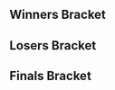 {{tabs static
|name1=Overview
|link1=Smash Till You Crash 5
|name2=Singles Bracket
|link2=Smash Till You Crash 5/Singles Bracket
|name3=Doubles
|link3=Smash Till You Crash 5/Doubles
|This=3
}}

==Winners Bracket==
{{32DEDoublesWBracketA
<!-- ROUND 1 -->
|r1m1t1p1=Vwins |r1m1t1p1flag=ca
|r1m1t1p2=Fatuik |r1m1t1p2flag=ca |r1m1t1score=W
|r1m1t2p1=Bye |r1m1t2p1flag=
|r1m1t2p2=Bye |r1m1t2p2flag= |r1m1t2score=-
|r1m1win=1

|r1m2t1p1=Kael |r1m2t1p1flag=ca
|r1m2t1p2=Virgilius |r1m2t1p2flag=ca |r1m2t1score=0
|r1m2t2p1=KillerCroc |r1m2t2p1flag=ca
|r1m2t2p2=Warnine |r1m2t2p2flag=ca |r1m2t2score=2
|r1m2win=2

|r1m3t1p1=TM |r1m3t1p1flag=ca
|r1m3t1p2=Techiyo |r1m3t1p2flag=ca |r1m3t1score=W
|r1m3t2p1=Bye |r1m3t2p1flag=
|r1m3t2p2=Bye |r1m3t2p2flag= |r1m3t2score=-
|r1m3win=1

|r1m4t1p1=Keo |r1m4t1p1flag=ca
|r1m4t1p2=Kyle |r1m4t1p2flag=br |r1m4t1score=W
|r1m4t2p1=Bye |r1m4t2p1flag=
|r1m4t2p2=Bye |r1m4t2p2flag= |r1m4t2score=-
|r1m4win=1

|r1m5t1p1=Vrud |r1m5t1p1flag=ca
|r1m5t1p2=Testrider |r1m5t1p2flag=ca |r1m5t1score=W
|r1m5t2p1=Bye |r1m5t2p1flag=
|r1m5t2p2=Bye |r1m5t2p2flag= |r1m5t2score=-
|r1m5win=1

|r1m6t1p1=MrDrBrick |r1m6t1p1flag=ca
|r1m6t1p2=Firzen |r1m6t1p2flag=ca |r1m6t1score=2
|r1m6t2p1=S-Pad |r1m6t2p1flag=ca
|r1m6t2p2=DaDoc |r1m6t2p2flag=ca |r1m6t2score=0
|r1m6win=1

|r1m7t1p1=ZergG |r1m7t1p1flag=ca
|r1m7t1p2=Yogi |r1m7t1p2flag=ca |r1m7t1score=W
|r1m7t2p1=Bye |r1m7t2p1flag=
|r1m7t2p2=Bye |r1m7t2p2flag= |r1m7t2score=-
|r1m7win=1

|r1m8t1p1=Axel |r1m8t1p1flag=ca
|r1m8t1p2=TKM |r1m8t1p2flag=ca |r1m8t1score=1
|r1m8t2p1=Bambi |r1m8t2p1flag=ca
|r1m8t2p2=Busta |r1m8t2p2flag=ca |r1m8t2score=2
|r1m8win=2

|r1m9t1p1=Kage |r1m9t1p1flag=ca
|r1m9t1p2=HHH |r1m9t1p2flag=ca |r1m9t1score=W
|r1m9t2p1=Bye |r1m9t2p1flag=
|r1m9t2p2=Bye |r1m9t2p2flag= |r1m9t2score=-
|r1m9win=1

|r1m10t1p1=Lots |r1m10t1p1flag=ca
|r1m10t1p2=LSD |r1m10t1p2flag=ca |r1m10t1score=2
|r1m10t2p1=Moon |r1m10t2p1flag=ca
|r1m10t2p2=GGB |r1m10t2p2flag=ca |r1m10t2score=1
|r1m10win=1
|r1m10t1p1char1=ganondorf |r1m10t1p1stock1=1 |r1m10t1p2char1=falco |r1m10t1p2stock1=1
|r1m10t2p1char1=sheik |r1m10t2p1stock1=0 |r1m10t2p2char1=falco |r1m10t2p2stock1=0 |r1m10win1=1 |r1m10stage1=Dream Land
|r1m10t1p1char2=ganondorf |r1m10t1p1stock2=0 |r1m10t1p2char2=falco |r1m10t1p2stock2=0
|r1m10t2p1char2=sheik |r1m10t2p1stock2=1 |r1m10t2p2char2=falco |r1m10t2p2stock2=0 |r1m10win2=2 |r1m10stage2=Dream Land
|r1m10t1p1char3=fox |r1m10t1p1stock3=1 |r1m10t1p2char3=falco |r1m10t1p2stock3=1
|r1m10t2p1char3=sheik |r1m10t2p1stock3=0 |r1m10t2p2char3=falco |r1m10t2p2stock3=0 |r1m10win3=1 |r1m10stage3=Pokémon Stadium
|r1m10t1p1char4= |r1m10t1p1stock4= |r1m10t1p2char4= |r1m10t1p2stock4=
|r1m10t2p1char4= |r1m10t2p1stock4= |r1m10t2p2char4= |r1m10t2p2stock4= |r1m10win4= |r1m10stage4=
|r1m10t1p1char5= |r1m10t1p1stock5= |r1m10t1p2char5= |r1m10t1p2stock5=
|r1m10t2p1char5= |r1m10t2p1stock5= |r1m10t2p2char5= |r1m10t2p2stock5= |r1m10win5= |r1m10stage5=
|r1m10date=
|r1m10finished=
|r1m10details={{BracketMatchDetails|comment=|preview=|lrthread=|vod=https://www.youtube.com/watch?v=PQPWsb7gHpA|interview=|recap=}}

|r1m11t1p1=Rice |r1m11t1p1flag=ca
|r1m11t1p2=Pikalex |r1m11t1p2flag=ca |r1m11t1score=W
|r1m11t2p1=Bye |r1m11t2p1flag=
|r1m11t2p2=Bye |r1m11t2p2flag= |r1m11t2score=-
|r1m11win=1

|r1m12t1p1=GoDiegoGo |r1m12t1p1flag=ve
|r1m12t1p2=X |r1m12t1p2flag=ca |r1m12t1score=W
|r1m12t2p1=Bye |r1m12t2p1flag=
|r1m12t2p2=Bye |r1m12t2p2flag= |r1m12t2score=-
|r1m12win=1

|r1m13t1p1=chesterr01 |r1m13t1p1flag=ca
|r1m13t1p2=HandsomeTom |r1m13t1p2flag=ca |r1m13t1score=W
|r1m13t2p1=Bye |r1m13t2p1flag=
|r1m13t2p2=Bye |r1m13t2p2flag= |r1m13t2score=-
|r1m13win=1

|r1m14t1p1=Eric |r1m14t1p1flag=ca
|r1m14t1p2=Kyle Segal |r1m14t1p2flag=ca |r1m14t1score=2
|r1m14t2p1=Boo! |r1m14t2p1flag=ca
|r1m14t2p2=Fish |r1m14t2p2flag=ca |r1m14t2score=0
|r1m14win=1

|r1m15t1p1=Erayz |r1m15t1p1flag=ca
|r1m15t1p2=Vane |r1m15t1p2flag=ca |r1m15t1score=W
|r1m15t2p1=Bye |r1m15t2p1flag=
|r1m15t2p2=Bye |r1m15t2p2flag= |r1m15t2score=-
|r1m15win=1

|r1m16t1p1=Lapopo |r1m16t1p1flag=us
|r1m16t1p2=Lafungo |r1m16t1p2flag=us |r1m16t1score=W
|r1m16t2p1=Bye |r1m16t2p1flag=
|r1m16t2p2=Bye |r1m16t2p2flag= |r1m16t2score=-
|r1m16win=1

<!-- ROUND 2 -->
|r2m1t1p1=Vwins |r2m1t1p1flag=ca
|r2m1t1p2=Fatuik |r2m1t1p2flag=ca |r2m1t1score=2
|r2m1t2p1=KillerCroc |r2m1t2p1flag=ca
|r2m1t2p2=Warnine |r2m1t2p2flag=ca |r2m1t2score=0
|r2m1win=1
|r2m1t1p1char1=peach |r2m1t1p1stock1=1 |r2m1t1p2char1=fox |r2m1t1p2stock1=1
|r2m1t2p1char1=cf |r2m1t2p1stock1=0 |r2m1t2p2char1=fox |r2m1t2p2stock1=0 |r2m1win1=1 |r2m1stage1=Battlefield
|r2m1t1p1char2=peach |r2m1t1p1stock2=3 |r2m1t1p2char2=jigglypuff |r2m1t1p2stock2=3
|r2m1t2p1char2=falco |r2m1t2p1stock2=0 |r2m1t2p2char2=fox |r2m1t2p2stock2=0 |r2m1win2=1 |r2m1stage2=Battlefield
|r2m1t1p1char3= |r2m1t1p1stock3= |r2m1t1p2char3= |r2m1t1p2stock3=
|r2m1t2p1char3= |r2m1t2p1stock3= |r2m1t2p2char3= |r2m1t2p2stock3= |r2m1win3= |r2m1stage3=
|r2m1t1p1char4= |r2m1t1p1stock4= |r2m1t1p2char4= |r2m1t1p2stock4=
|r2m1t2p1char4= |r2m1t2p1stock4= |r2m1t2p2char4= |r2m1t2p2stock4= |r2m1win4= |r2m1stage4=
|r2m1t1p1char5= |r2m1t1p1stock5= |r2m1t1p2char5= |r2m1t1p2stock5=
|r2m1t2p1char5= |r2m1t2p1stock5= |r2m1t2p2char5= |r2m1t2p2stock5= |r2m1win5= |r2m1stage5=
|r2m1date=
|r2m1finished=
|r2m1details={{BracketMatchDetails|comment=|preview=|lrthread=|vod=https://www.youtube.com/watch?v=-qaRshriDBI|interview=|recap=}}

|r2m2t1p1=TM |r2m2t1p1flag=ca
|r2m2t1p2=Techiyo |r2m2t1p2flag=ca |r2m2t1score=0
|r2m2t2p1=Keo |r2m2t2p1flag=ca
|r2m2t2p2=Kyle |r2m2t2p2flag=br |r2m2t2score=2
|r2m2win=2

|r2m3t1p1=Vrud |r2m3t1p1flag=ca
|r2m3t1p2=Testrider |r2m3t1p2flag=ca |r2m3t1score=2
|r2m3t2p1=MrDrBrick |r2m3t2p1flag=ca
|r2m3t2p2=Firzen |r2m3t2p2flag=ca |r2m3t2score=0
|r2m3win=1

|r2m4t1p1=ZergG |r2m4t1p1flag=ca
|r2m4t1p2=Yogi |r2m4t1p2flag=ca |r2m4t1score=2
|r2m4t2p1=Bambi |r2m4t2p1flag=ca
|r2m4t2p2=Busta |r2m4t2p2flag=ca |r2m4t2score=0
|r2m4win=1

|r2m5t1p1=Kage |r2m5t1p1flag=ca
|r2m5t1p2=HHH |r2m5t1p2flag=ca |r2m5t1score=2
|r2m5t2p1=Lots |r2m5t2p1flag=ca
|r2m5t2p2=LSD |r2m5t2p2flag=ca |r2m5t2score=0
|r2m5win=1
|r2m5t1p1char1=ganondorf |r2m5t1p1stock1=3 |r2m5t1p2char1=peach |r2m5t1p2stock1=3
|r2m5t2p1char1=fox |r2m5t2p1stock1=0 |r2m5t2p2char1=falco |r2m5t2p2stock1=0 |r2m5win1=1 |r2m5stage1=Dream Land
|r2m5t1p1char2=ganondorf |r2m5t1p1stock2=1 |r2m5t1p2char2=peach |r2m5t1p2stock2=3
|r2m5t2p1char2=cf |r2m5t2p1stock2=0 |r2m5t2p2char2=falco |r2m5t2p2stock2=0 |r2m5win2=1 |r2m5stage2=Dream Land
|r2m5t1p1char3= |r2m5t1p1stock3= |r2m5t1p2char3= |r2m5t1p2stock3=
|r2m5t2p1char3= |r2m5t2p1stock3= |r2m5t2p2char3= |r2m5t2p2stock3= |r2m5win3= |r2m5stage3=
|r2m5t1p1char4= |r2m5t1p1stock4= |r2m5t1p2char4= |r2m5t1p2stock4=
|r2m5t2p1char4= |r2m5t2p1stock4= |r2m5t2p2char4= |r2m5t2p2stock4= |r2m5win4= |r2m5stage4=
|r2m5t1p1char5= |r2m5t1p1stock5= |r2m5t1p2char5= |r2m5t1p2stock5=
|r2m5t2p1char5= |r2m5t2p1stock5= |r2m5t2p2char5= |r2m5t2p2stock5= |r2m5win5= |r2m5stage5=
|r2m5date=
|r2m5finished=
|r2m5details={{BracketMatchDetails|comment=|preview=|lrthread=|vod=https://www.youtube.com/watch?v=x4wsncgKN8c|interview=|recap=}}

|r2m6t1p1=Rice |r2m6t1p1flag=ca
|r2m6t1p2=Pikalex |r2m6t1p2flag=ca |r2m6t1score=1
|r2m6t2p1=GoDiegoGo |r2m6t2p1flag=ve
|r2m6t2p2=X |r2m6t2p2flag=ca |r2m6t2score=2
|r2m6win=2
|r2m6t1p1char1=marth |r2m6t1p1stock1=0 |r2m6t1p2char1=falco |r2m6t1p2stock1=0
|r2m6t2p1char1=fox |r2m6t2p1stock1=1 |r2m6t2p2char1=peach |r2m6t2p2stock1=1 |r2m6win1=2 |r2m6stage1=Battlefield
|r2m6t1p1char2=marth |r2m6t1p1stock2=1 |r2m6t1p2char2=falco |r2m6t1p2stock2=1
|r2m6t2p1char2=fox |r2m6t2p1stock2=0 |r2m6t2p2char2=peach |r2m6t2p2stock2=0 |r2m6win2=1 |r2m6stage2=Final Destination
|r2m6t1p1char3=marth |r2m6t1p1stock3=0 |r2m6t1p2char3=falco |r2m6t1p2stock3=0
|r2m6t2p1char3=fox |r2m6t2p1stock3=1 |r2m6t2p2char3=peach |r2m6t2p2stock3=1 |r2m6win3=2 |r2m6stage3=Dream Land
|r2m6t1p1char4= |r2m6t1p1stock4= |r2m6t1p2char4= |r2m6t1p2stock4=
|r2m6t2p1char4= |r2m6t2p1stock4= |r2m6t2p2char4= |r2m6t2p2stock4= |r2m6win4= |r2m6stage4=
|r2m6t1p1char5= |r2m6t1p1stock5= |r2m6t1p2char5= |r2m6t1p2stock5=
|r2m6t2p1char5= |r2m6t2p1stock5= |r2m6t2p2char5= |r2m6t2p2stock5= |r2m6win5= |r2m6stage5=
|r2m6date=
|r2m6finished=
|r2m6details={{BracketMatchDetails|comment=|preview=|lrthread=|vod=https://www.youtube.com/watch?v=osNsDqBH0eI|interview=|recap=}}

|r2m7t1p1=chesterr01 |r2m7t1p1flag=ca
|r2m7t1p2=HandsomeTom |r2m7t1p2flag=ca |r2m7t1score=2
|r2m7t2p1=Eric |r2m7t2p1flag=ca
|r2m7t2p2=Kyle Segal |r2m7t2p2flag=ca |r2m7t2score=0
|r2m7win=1

|r2m8t1p1=Erayz |r2m8t1p1flag=ca
|r2m8t1p2=Vane |r2m8t1p2flag=ca |r2m8t1score=2
|r2m8t2p1=Lapopo |r2m8t2p1flag=us
|r2m8t2p2=Lafungo |r2m8t2p2flag=us |r2m8t2score=0
|r2m8win=1

<!-- ROUND 3 -->
|r3m1t1p1=Vwins |r3m1t1p1flag=ca
|r3m1t1p2=Fatuik |r3m1t1p2flag=ca |r3m1t1score=2
|r3m1t2p1=Keo |r3m1t2p1flag=ca
|r3m1t2p2=Kyle |r3m1t2p2flag=br |r3m1t2score=0
|r3m1win=1
|r3m1t1p1char1=peach |r3m1t1p1stock1=2 |r3m1t1p2char1=jigglypuff |r3m1t1p2stock1=2
|r3m1t2p1char1=sheik |r3m1t2p1stock1=0 |r3m1t2p2char1=peach |r3m1t2p2stock1=0 |r3m1win1=1 |r3m1stage1=Final Destination
|r3m1t1p1char2=peach |r3m1t1p1stock2=3 |r3m1t1p2char2=jigglypuff |r3m1t1p2stock2=2
|r3m1t2p1char2=sheik |r3m1t2p1stock2=0 |r3m1t2p2char2=peach |r3m1t2p2stock2=0 |r3m1win2=1 |r3m1stage2=Battlefield
|r3m1t1p1char3= |r3m1t1p1stock3= |r3m1t1p2char3= |r3m1t1p2stock3=
|r3m1t2p1char3= |r3m1t2p1stock3= |r3m1t2p2char3= |r3m1t2p2stock3= |r3m1win3= |r3m1stage3=
|r3m1t1p1char4= |r3m1t1p1stock4= |r3m1t1p2char4= |r3m1t1p2stock4=
|r3m1t2p1char4= |r3m1t2p1stock4= |r3m1t2p2char4= |r3m1t2p2stock4= |r3m1win4= |r3m1stage4=
|r3m1t1p1char5= |r3m1t1p1stock5= |r3m1t1p2char5= |r3m1t1p2stock5=
|r3m1t2p1char5= |r3m1t2p1stock5= |r3m1t2p2char5= |r3m1t2p2stock5= |r3m1win5= |r3m1stage5=
|r3m1date=
|r3m1finished=
|r3m1details={{BracketMatchDetails|comment=|preview=|lrthread=|vod=https://www.youtube.com/watch?v=uYt65u5oQo0|interview=|recap=}}

|r3m2t1p1=Vrud |r3m2t1p1flag=ca
|r3m2t1p2=Testrider |r3m2t1p2flag=ca |r3m2t1score=1
|r3m2t2p1=ZergG |r3m2t2p1flag=ca
|r3m2t2p2=Yogi |r3m2t2p2flag=ca |r3m2t2score=2
|r3m2win=2
|r3m2t1p1char1=ness |r3m2t1p1stock1=0 |r3m2t1p2char1=sheik |r3m2t1p2stock1=0
|r3m2t2p1char1=fox |r3m2t2p1stock1=2 |r3m2t2p2char1=fox |r3m2t2p2stock1=1 |r3m2win1=2 |r3m2stage1=Dream Land
|r3m2t1p1char2=ness |r3m2t1p1stock2=3 |r3m2t1p2char2=peach |r3m2t1p2stock2=1
|r3m2t2p1char2=fox |r3m2t2p1stock2=0 |r3m2t2p2char2=fox |r3m2t2p2stock2=0 |r3m2win2=1 |r3m2stage2=Battlefield
|r3m2t1p1char3=ness |r3m2t1p1stock3=0 |r3m2t1p2char3=peach |r3m2t1p2stock3=0
|r3m2t2p1char3=fox |r3m2t2p1stock3=2 |r3m2t2p2char3=fox |r3m2t2p2stock3=1 |r3m2win3=2 |r3m2stage3=Final Destination
|r3m2t1p1char4= |r3m2t1p1stock4= |r3m2t1p2char4= |r3m2t1p2stock4=
|r3m2t2p1char4= |r3m2t2p1stock4= |r3m2t2p2char4= |r3m2t2p2stock4= |r3m2win4= |r3m2stage4=
|r3m2t1p1char5= |r3m2t1p1stock5= |r3m2t1p2char5= |r3m2t1p2stock5=
|r3m2t2p1char5= |r3m2t2p1stock5= |r3m2t2p2char5= |r3m2t2p2stock5= |r3m2win5= |r3m2stage5=
|r3m2date=
|r3m2finished=
|r3m2details={{BracketMatchDetails|comment=|preview=|lrthread=|vod=https://www.youtube.com/watch?v=EYdr5zXhZsc|interview=|recap=}}

|r3m3t1p1=Kage |r3m3t1p1flag=ca
|r3m3t1p2=HHH |r3m3t1p2flag=ca |r3m3t1score=2
|r3m3t2p1=GoDiegoGo |r3m3t2p1flag=ve
|r3m3t2p2=X |r3m3t2p2flag=ca |r3m3t2score=0
|r3m3win=1

|r3m4t1p1=chesterr01 |r3m4t1p1flag=ca
|r3m4t1p2=HandsomeTom |r3m4t1p2flag=ca |r3m4t1score=2
|r3m4t2p1=Erayz |r3m4t2p1flag=ca
|r3m4t2p2=Vane |r3m4t2p2flag=ca |r3m4t2score=0
|r3m4win=1

<!-- ROUND 4 -->
|r4m1t1p1=Vwins |r4m1t1p1flag=ca
|r4m1t1p2=Fatuik |r4m1t1p2flag=ca |r4m1t1score=2
|r4m1t2p1=ZergG |r4m1t2p1flag=ca
|r4m1t2p2=Yogi |r4m1t2p2flag=ca |r4m1t2score=0
|r4m1win=1

|r4m2t1p1=Kage |r4m2t1p1flag=ca
|r4m2t1p2=HHH |r4m2t1p2flag=ca |r4m2t1score=2
|r4m2t2p1=chesterr01 |r4m2t2p1flag=ca
|r4m2t2p2=Handsome Tom |r4m2t2p2flag=ca |r4m2t2score=0
|r4m2win=1
|r4m2t1p1char1=ganondorf |r4m2t1p1stock1=2 |r4m2t1p2char1=peach |r4m2t1p2stock1=1
|r4m2t2p1char1=fox |r4m2t2p1stock1=0 |r4m2t2p2char1=jigglypuff |r4m2t2p2stock1=0 |r4m2win1=1 |r4m2stage1=Battlefield
|r4m2t1p1char2=ganondorf |r4m2t1p1stock2=2 |r4m2t1p2char2=peach |r4m2t1p2stock2=2
|r4m2t2p1char2=fox |r4m2t2p1stock2=0 |r4m2t2p2char2=jigglypuff |r4m2t2p2stock2=0 |r4m2win2=1 |r4m2stage2=Final Destination
|r4m2t1p1char3= |r4m2t1p1stock3= |r4m2t1p2char3= |r4m2t1p2stock3=
|r4m2t2p1char3= |r4m2t2p1stock3= |r4m2t2p2char3= |r4m2t2p2stock3= |r4m2win3= |r4m2stage3=
|r4m2t1p1char4= |r4m2t1p1stock4= |r4m2t1p2char4= |r4m2t1p2stock4=
|r4m2t2p1char4= |r4m2t2p1stock4= |r4m2t2p2char4= |r4m2t2p2stock4= |r4m2win4= |r4m2stage4=
|r4m2t1p1char5= |r4m2t1p1stock5= |r4m2t1p2char5= |r4m2t1p2stock5=
|r4m2t2p1char5= |r4m2t2p1stock5= |r4m2t2p2char5= |r4m2t2p2stock5= |r4m2win5= |r4m2stage5=
|r4m2date=
|r4m2finished=
|r4m2details={{BracketMatchDetails|comment=|preview=|lrthread=|vod=https://www.youtube.com/watch?v=yhceXx9Rq6I|interview=|recap=}}
}}

==Losers Bracket==
{{32DEDoublesLBracketA
|column-width=150
<!-- ROUND 1 -->
|l1m1t1p1=Bye |l1m1t1p1flag=
|l1m1t1p2=Bye |l1m1t1p2flag= |l1m1t1score=-
|l1m1t2p1=Bye |l1m1t2p1flag=
|l1m1t2p2=Bye |l1m1t2p2flag= |l1m1t2score=W
|l1m1win=

|l1m2t1p1=Bye |l1m2t1p1flag=
|l1m2t1p2=Bye |l1m2t1p2flag= |l1m2t1score=-
|l1m2t2p1=Kael |l1m2t2p1flag=ca
|l1m2t2p2=Virgilius |l1m2t2p2flag=ca |l1m2t2score=W
|l1m2win=2

|l1m3t1p1=Bye |l1m3t1p1flag=
|l1m3t1p2=Bye |l1m3t1p2flag= |l1m3t1score=-
|l1m3t2p1=S-Pad |l1m3t2p1flag=ca
|l1m3t2p2=DaDoc |l1m3t2p2flag=ca |l1m3t2score=W
|l1m3win=2

|l1m4t1p1=Bye |l1m4t1p1flag=
|l1m4t1p2=Bye |l1m4t1p2flag= |l1m4t1score=-
|l1m4t2p1=Axel |l1m4t2p1flag=ca
|l1m4t2p2=TKM |l1m4t2p2flag=ca |l1m4t2score=W
|l1m4win=2

|l1m5t1p1=Bye |l1m5t1p1flag=
|l1m5t1p2=Bye |l1m5t1p2flag= |l1m5t1score=-
|l1m5t2p1=Bye |l1m5t2p1flag=
|l1m5t2p2=Bye |l1m5t2p2flag= |l1m5t2score=W
|l1m5win=

|l1m6t1p1=Bye |l1m6t1p1flag=
|l1m6t1p2=Bye |l1m6t1p2flag= |l1m6t1score=-
|l1m6t2p1=Moon |l1m6t2p1flag=ca
|l1m6t2p2=GGB |l1m6t2p2flag=ca |l1m6t2score=W
|l1m6win=2

|l1m7t1p1=Bye |l1m7t1p1flag=
|l1m7t1p2=Bye |l1m7t1p2flag= |l1m7t1score=-
|l1m7t2p1=Bye |l1m7t2p1flag=
|l1m7t2p2=Bye |l1m7t2p2flag= |l1m7t2score=W
|l1m7win=

|l1m8t1p1=Bye |l1m8t1p1flag=
|l1m8t1p2=Bye |l1m8t1p2flag= |l1m8t1score=-
|l1m8t2p1=Boo! |l1m8t2p1flag=ca
|l1m8t2p2=Fish |l1m8t2p2flag=ca |l1m8t2score=W
|l1m8win=2

<!-- ROUND 2 -->
|l2m1t1p1=Eric |l2m1t1p1flag=ca
|l2m1t1p2=Kyle Segal |l2m1t1p2flag=ca |l2m1t1score=W
|l2m1t2p1=Bye |l2m1t2p1flag=
|l2m1t2p2=Bye |l2m1t2p2flag= |l2m1t2score=-
|l2m1win=1

|l2m2t1p1=Lapopo |l2m2t1p1flag=us
|l2m2t1p2=Lafungo |l2m2t1p2flag=us |l2m2t1score=2
|l2m2t2p1=Kael |l2m2t2p1flag=ca
|l2m2t2p2=Virgilius |l2m2t2p2flag=ca |l2m2t2score=1
|l2m2win=1

|l2m3t1p1=Rice |l2m3t1p1flag=ca
|l2m3t1p2=Pikalex |l2m3t1p2flag=ca |l2m3t1score=2
|l2m3t2p1=S-Pad |l2m3t2p1flag=ca
|l2m3t2p2=DaDoc |l2m3t2p2flag=ca |l2m3t2score=0
|l2m3win=1
|l2m3t1p1char1=marth |l2m3t1p1stock1=3 |l2m3t1p2char1=falco |l2m3t1p2stock1=3
|l2m3t2p1char1=sheik |l2m3t2p1stock1=0 |l2m3t2p2char1=cf |l2m3t2p2stock1=0 |l2m3win1=1 |l2m3stage1=Battlefield
|l2m3t1p1char2=fox |l2m3t1p1stock2=2 |l2m3t1p2char2=falco |l2m3t1p2stock2=1
|l2m3t2p1char2=jigglypuff |l2m3t2p1stock2=0 |l2m3t2p2char2=falco |l2m3t2p2stock2=0 |l2m3win2=1 |l2m3stage2=Pokémon Stadium
|l2m3t1p1char3= |l2m3t1p1stock3= |l2m3t1p2char3= |l2m3t1p2stock3=
|l2m3t2p1char3= |l2m3t2p1stock3= |l2m3t2p2char3= |l2m3t2p2stock3= |l2m3win3= |l2m3stage3=
|l2m3t1p1char4= |l2m3t1p1stock4= |l2m3t1p2char4= |l2m3t1p2stock4=
|l2m3t2p1char4= |l2m3t2p1stock4= |l2m3t2p2char4= |l2m3t2p2stock4= |l2m3win4= |l2m3stage4=
|l2m3t1p1char5= |l2m3t1p1stock5= |l2m3t1p2char5= |l2m3t1p2stock5=
|l2m3t2p1char5= |l2m3t2p1stock5= |l2m3t2p2char5= |l2m3t2p2stock5= |l2m3win5= |l2m3stage5=
|l2m3date=
|l2m3finished=
|l2m3details={{BracketMatchDetails|comment=|preview=|lrthread=|vod=https://www.youtube.com/watch?v=ZkvcZjgV5Mw|interview=|recap=}}

|l2m4t1p1=Lots |l2m4t1p1flag=ca
|l2m4t1p2=LSD |l2m4t1p2flag=ca |l2m4t1score=0
|l2m4t2p1=Axel |l2m4t2p1flag=ca
|l2m4t2p2=TKM |l2m4t2p2flag=ca |l2m4t2score=2
|l2m4win=2

|l2m5t1p1=MrDrBrick |l2m5t1p1flag=ca
|l2m5t1p2=Firzen |l2m5t1p2flag=ca |l2m5t1score=W
|l2m5t2p1=Bye |l2m5t2p1flag=
|l2m5t2p2=Bye |l2m5t2p2flag= |l2m5t2score=-
|l2m5win=1

|l2m6t1p1=Bambi |l2m6t1p1flag=ca
|l2m6t1p2=Busta |l2m6t1p2flag=ca |l2m6t1score=0
|l2m6t2p1=Moon |l2m6t2p1flag=ca
|l2m6t2p2=GGB |l2m6t2p2flag=ca |l2m6t2score=2
|l2m6win=2

|l2m7t1p1=KillerCroc |l2m7t1p1flag=ca
|l2m7t1p2=Warnine |l2m7t1p2flag=ca |l2m7t1score=W
|l2m7t2p1=Bye |l2m7t2p1flag=
|l2m7t2p2=Bye |l2m7t2p2flag= |l2m7t2score=-
|l2m7win=1

|l2m8t1p1=TM |l2m8t1p1flag=ca
|l2m8t1p2=Techiyo |l2m8t1p2flag=ca |l2m8t1score=2
|l2m8t2p1=Boo! |l2m8t2p1flag=ca
|l2m8t2p2=Fish |l2m8t2p2flag=ca |l2m8t2score=0
|l2m8win=1

<!-- ROUND 3 -->
|l3m1t1p1=Eric |l3m1t1p1flag=ca
|l3m1t1p2=Kyle Segal |l3m1t1p2flag=ca |l3m1t1score=0
|l3m1t2p1=Lapopo |l3m1t2p1flag=us
|l3m1t2p2=Lafungo |l3m1t2p2flag=us |l3m1t2score=2
|l3m1win=2

|l3m2t1p1=Rice |l3m2t1p1flag=ca
|l3m2t1p2=Pikalex |l3m2t1p2flag=ca |l3m2t1score=2
|l3m2t2p1=Axel |l3m2t2p1flag=ca
|l3m2t2p2=TKM |l3m2t2p2flag=ca |l3m2t2score=0
|l3m2win=1

|l3m3t1p1=MrDrBrick |l3m3t1p1flag=ca
|l3m3t1p2=Firzen |l3m3t1p2flag=ca |l3m3t1score=0
|l3m3t2p1=Moon |l3m3t2p1flag=ca
|l3m3t2p2=GGB |l3m3t2p2flag=ca |l3m3t2score=2
|l3m3win=2

|l3m4t1p1=KillerCroc |l3m4t1p1flag=ca
|l3m4t1p2=Warnine |l3m4t1p2flag=ca |l3m4t1score=0
|l3m4t2p1=TM |l3m4t2p1flag=ca
|l3m4t2p2=Techiyo |l3m4t2p2flag=ca |l3m4t2score=2
|l3m4win=2

<!-- ROUND 4 -->
|l4m1t1p1=Vrud |l4m1t1p1flag=ca
|l4m1t1p2=Testrider |l4m1t1p2flag=ca |l4m1t1score=2
|l4m1t2p1=Lapopo |l4m1t2p1flag=us
|l4m1t2p2=Lafungo |l4m1t2p2flag=us |l4m1t2score=0
|l4m1win=1

|l4m2t1p1=Keo |l4m2t1p1flag=ca
|l4m2t1p2=Kyle |l4m2t1p2flag=br |l4m2t1score=0
|l4m2t2p1=Rice |l4m2t2p1flag=ca
|l4m2t2p2=Pikalex |l4m2t2p2flag=ca |l4m2t2score=2
|l4m2win=2

|l4m3t1p1=Erayz |l4m3t1p1flag=ca
|l4m3t1p2=Vane |l4m3t1p2flag=ca |l4m3t1score=2
|l4m3t2p1=Moon |l4m3t2p1flag=ca
|l4m3t2p2=GGB |l4m3t2p2flag=ca |l4m3t2score=0
|l4m3win=1

|l4m4t1p1=GoDiegoGo |l4m4t1p1flag=ve
|l4m4t1p2=X |l4m4t1p2flag=ca |l4m4t1score=1
|l4m4t2p1=TM |l4m4t2p1flag=ca
|l4m4t2p2=Techiyo |l4m4t2p2flag=ca |l4m4t2score=2
|l4m4win=2

<!-- ROUND 5 -->
|l5m1t1p1=Vrud |l5m1t1p1flag=ca
|l5m1t1p2=Testrider |l5m1t1p2flag=ca |l5m1t1score=2
|l5m1t2p1=Rice |l5m1t2p1flag=ca
|l5m1t2p2=Pikalex |l5m1t2p2flag=ca |l5m1t2score=1
|l5m1win=1

|l5m2t1p1=Erayz |l5m2t1p1flag=ca
|l5m2t1p2=Vane |l5m2t1p2flag=ca |l5m2t1score=2
|l5m2t2p1=TM |l5m2t2p1flag=ca
|l5m2t2p2=Techiyo |l5m2t2p2flag=ca |l5m2t2score=0
|l5m2win=1

<!-- ROUND 6 -->
|l6m1t1p1=chesterr01 |l6m1t1p1flag=ca
|l6m1t1p2=HandsomeTom |l6m1t1p2flag=ca |l6m1t1score=2
|l6m1t2p1=Vrud |l6m1t2p1flag=ca
|l6m1t2p2=Testrider |l6m1t2p2flag=ca |l6m1t2score=0
|l6m1win=1

|l6m2t1p1=ZergG |l6m2t1p1flag=ca
|l6m2t1p2=Yogi |l6m2t1p2flag=ca |l6m2t1score=2
|l6m2t2p1=Erayz |l6m2t2p1flag=ca
|l6m2t2p2=Vane |l6m2t2p2flag=ca |l6m2t2score=0
|l6m2win=1
|l6m2t1p1char1=sheik |l6m2t1p1stock1=0 |l6m2t1p2char1=fox |l6m2t1p2stock1=1
|l6m2t2p1char1=fox |l6m2t2p1stock1=0 |l6m2t2p2char1=cf |l6m2t2p2stock1=0 |l6m2win1=1 |l6m2stage1=Pokémon Stadium
|l6m2t1p1char2=sheik |l6m2t1p1stock2=3 |l6m2t1p2char2=fox |l6m2t1p2stock2=2
|l6m2t2p1char2=fox |l6m2t2p1stock2=0 |l6m2t2p2char2=cf |l6m2t2p2stock2=0 |l6m2win2=1 |l6m2stage2=Dream Land
|l6m2t1p1char3= |l6m2t1p1stock3= |l6m2t1p2char3= |l6m2t1p2stock3=
|l6m2t2p1char3= |l6m2t2p1stock3= |l6m2t2p2char3= |l6m2t2p2stock3= |l6m2win3= |l6m2stage3=
|l6m2t1p1char4= |l6m2t1p1stock4= |l6m2t1p2char4= |l6m2t1p2stock4=
|l6m2t2p1char4= |l6m2t2p1stock4= |l6m2t2p2char4= |l6m2t2p2stock4= |l6m2win4= |l6m2stage4=
|l6m2t1p1char5= |l6m2t1p1stock5= |l6m2t1p2char5= |l6m2t1p2stock5=
|l6m2t2p1char5= |l6m2t2p1stock5= |l6m2t2p2char5= |l6m2t2p2stock5= |l6m2win5= |l6m2stage5=
|l6m2date=
|l6m2finished=
|l6m2details={{BracketMatchDetails|comment=|preview=|lrthread=|vod=https://www.youtube.com/watch?v=nCSrWSnaERU|interview=|recap=}}
}}

==Finals Bracket==
<onlyinclude>
{{DEFinalDoublesBracket
<!-- FROM WINNERS -->
|r1m1t1p1=Vwins |r1m1t1p1flag=ca
|r1m1t1p2=Fatuik |r1m1t1p2flag=ca |r1m1t1score=3
|r1m1t2p1=Kage |r1m1t2p1flag=ca
|r1m1t2p2=HHH |r1m1t2p2flag=ca |r1m1t2score=0
|r1m1win=1
|r1m1t1p1char1=peach |r1m1t1p1stock1=1 |r1m1t1p2char1=jigglypuff  |r1m1t1p2stock1=1
|r1m1t2p1char1=ganondorf |r1m1t2p1stock1=0 |r1m1t2p2char1=peach  |r1m1t2p2stock1=0 |r1m1win1=1 |r1m1stage1=Dream Land
|r1m1t1p1char2=peach |r1m1t1p1stock2=1 |r1m1t1p2char2=jigglypuff  |r1m1t1p2stock2=1
|r1m1t2p1char2=ganondorf |r1m1t2p1stock2=0 |r1m1t2p2char2=peach  |r1m1t2p2stock2=0 |r1m1win2=1 |r1m1stage2=Yoshi's Story
|r1m1t1p1char3=peach |r1m1t1p1stock3=1 |r1m1t1p2char3=jigglypuff  |r1m1t1p2stock3=1
|r1m1t2p1char3=ganondorf |r1m1t2p1stock3=0 |r1m1t2p2char3=peach  |r1m1t2p2stock3=0 |r1m1win3=1 |r1m1stage3=Battlefield
|r1m1t1p1char4= |r1m1t1p1stock4= |r1m1t1p2char4=  |r1m1t1p2stock4=
|r1m1t2p1char4= |r1m1t2p1stock4= |r1m1t2p2char4=  |r1m1t2p2stock4= |r1m1win4= |r1m1stage4=
|r1m1t1p1char5= |r1m1t1p1stock5= |r1m1t1p2char5=  |r1m1t1p2stock5=
|r1m1t2p1char5= |r1m1t2p1stock5= |r1m1t2p2char5=  |r1m1t2p2stock5= |r1m1win5= |r1m1stage5=
|r1m1date=
|r1m1finished=
|r1m1details={{BracketMatchDetails
|vod=https://www.youtube.com/watch?v=tJ1TfzjnqFY
|preview=
|lrthread=
|interview=
|recap=
|comment=
|live=
}}
<!-- FROM LOSERS -->
|l1m1t1p1=chesterr01 |l1m1t1p1flag=ca
|l1m1t1p2=HandsomeTom |l1m1t1p2flag=ca |l1m1t1score=2
|l1m1t2p1=ZergG |l1m1t2p1flag=ca
|l1m1t2p2=Yogi |l1m1t2p2flag=ca |l1m1t2score=0
|l1m1win=1
|l1m1t1p1char1=fox |l1m1t1p1stock1=2 |l1m1t1p2char1=jigglypuff  |l1m1t1p2stock1=3
|l1m1t2p1char1=sheik |l1m1t2p1stock1=0 |l1m1t2p2char1=fox  |l1m1t2p2stock1=0 |l1m1win1=1 |l1m1stage1=Final Destination
|l1m1t1p1char2=fox |l1m1t1p1stock2=1 |l1m1t1p2char2=jigglypuff  |l1m1t1p2stock2=1
|l1m1t2p1char2=fox |l1m1t2p1stock2=0 |l1m1t2p2char2=fox  |l1m1t2p2stock2=0 |l1m1win2=1 |l1m1stage2=Pokémon Stadium
|l1m1t1p1char3= |l1m1t1p1stock3= |l1m1t1p2char3=  |l1m1t1p2stock3=
|l1m1t2p1char3= |l1m1t2p1stock3= |l1m1t2p2char3=  |l1m1t2p2stock3= |l1m1win3= |l1m1stage3=
|l1m1t1p1char4= |l1m1t1p1stock4= |l1m1t1p2char4=  |l1m1t1p2stock4=
|l1m1t2p1char4= |l1m1t2p1stock4= |l1m1t2p2char4=  |l1m1t2p2stock4= |l1m1win4= |l1m1stage4=
|l1m1t1p1char5= |l1m1t1p1stock5= |l1m1t1p2char5=  |l1m1t1p2stock5=
|l1m1t2p1char5= |l1m1t2p1stock5= |l1m1t2p2char5=  |l1m1t2p2stock5= |l1m1win5= |l1m1stage5=
|l1m1date=
|l1m1finished=
|l1m1details={{BracketMatchDetails
|vod=https://www.youtube.com/watch?v=THi8h2s7y60
|preview=
|lrthread=
|interview=
|recap=
|comment=
|live=
}}
<!-- LOSERS FINALS -->
|r2m1t1p1=Kage |r2m1t1p1flag=ca
|r2m1t1p2=HHH |r2m1t1p2flag=ca |r2m1t1score=3
|r2m1t2p1=chesterr01 |r2m1t2p1flag=ca
|r2m1t2p2=HandsomeTom |r2m1t2p2flag=ca |r2m1t2score=1
|r2m1win=1
|r2m1t1p1char1=ganondorf |r2m1t1p1stock1=1 |r2m1t1p2char1=peach  |r2m1t1p2stock1=2
|r2m1t2p1char1=fox |r2m1t2p1stock1=0 |r2m1t2p2char1=jigglypuff  |r2m1t2p2stock1=0 |r2m1win1=1 |r2m1stage1=Battlefield
|r2m1t1p1char2=ganondorf |r2m1t1p1stock2=2 |r2m1t1p2char2=peach  |r2m1t1p2stock2=3
|r2m1t2p1char2=fox |r2m1t2p1stock2=0 |r2m1t2p2char2=jigglypuff  |r2m1t2p2stock2=0 |r2m1win2=1 |r2m1stage2=Battlefield
|r2m1t1p1char3=ganondorf |r2m1t1p1stock3=0 |r2m1t1p2char3=peach  |r2m1t1p2stock3=0
|r2m1t2p1char3=fox |r2m1t2p1stock3=1 |r2m1t2p2char3=jigglypuff  |r2m1t2p2stock3=1 |r2m1win3=2 |r2m1stage3=Final Destination
|r2m1t1p1char4=ganondorf |r2m1t1p1stock4=1 |r2m1t1p2char4=peach  |r2m1t1p2stock4=2
|r2m1t2p1char4=fox |r2m1t2p1stock4=0 |r2m1t2p2char4=jigglypuff  |r2m1t2p2stock4=0 |r2m1win4=1 |r2m1stage4=Yoshi's Story
|r2m1t1p1char5= |r2m1t1p1stock5= |r2m1t1p2char5=  |r2m1t1p2stock5=
|r2m1t2p1char5= |r2m1t2p1stock5= |r2m1t2p2char5=  |r2m1t2p2stock5= |r2m1win5= |r2m1stage5=
|r2m1date=
|r2m1finished=
|r2m1details={{BracketMatchDetails
|vod=https://www.youtube.com/watch?v=qOJxpa1TpGM
|preview=
|lrthread=
|interview=
|recap=
|comment=
|live=
}}
<!-- GRAND FINALS -->
|r3m1t1p1=Vwins |r3m1t1p1flag=ca
|r3m1t1p2=Fatuik |r3m1t1p2flag=ca |r3m1t1score=1 |r3m2t1score=3
|r3m1t2p1=Kage |r3m1t2p1flag=ca
|r3m1t2p2=HHH |r3m1t2p2flag=ca |r3m1t2score=3 |r3m2t2score=2
|r3m1win=1
|r3m1t1p1char1=peach |r3m1t1p1stock1=0 |r3m1t1p2char1=jigglypuff  |r3m1t1p2stock1=0
|r3m1t2p1char1=cf |r3m1t2p1stock1=1 |r3m1t2p2char1=peach  |r3m1t2p2stock1=1 |r3m1win1=2 |r3m1stage1=Battlefield
|r3m1t1p1char2=peach |r3m1t1p1stock2=0 |r3m1t1p2char2=jigglypuff  |r3m1t1p2stock2=0
|r3m1t2p1char2=cf |r3m1t2p1stock2=1 |r3m1t2p2char2=peach  |r3m1t2p2stock2=2 |r3m1win2=2 |r3m1stage2=Final Destination
|r3m1t1p1char3=peach |r3m1t1p1stock3=1 |r3m1t1p2char3=fox  |r3m1t1p2stock3=1
|r3m1t2p1char3=cf |r3m1t2p1stock3=0 |r3m1t2p2char3=peach  |r3m1t2p2stock3=0 |r3m1win3=1 |r3m1stage3=Pokémon Stadium
|r3m1t1p1char4=peach |r3m1t1p1stock4=0 |r3m1t1p2char4=sheik  |r3m1t1p2stock4=0
|r3m1t2p1char4=ganondorf |r3m1t2p1stock4=2 |r3m1t2p2char4=peach  |r3m1t2p2stock4=2 |r3m1win4=2 |r3m1stage4=Yoshi's Story
|r3m1t1p1char5= |r3m1t1p1stock5= |r3m1t1p2char5=  |r3m1t1p2stock5=
|r3m1t2p1char5= |r3m1t2p1stock5= |r3m1t2p2char5=  |r3m1t2p2stock5= |r3m1win5= |r3m1stage5=

<!-- Bracket Reset (if needed) -->
|r3m2t1p1char1=peach |r3m2t1p1stock1=1 |r3m2t1p2char1=fox |r3m2t1p2stock1=0
|r3m2t2p1char1=cf |r3m2t2p1stock1=0 |r3m2t2p2char1=peach |r3m2t2p2stock1=0 |r3m2win1=1 |r3m2stage1=Dream Land
|r3m2t1p1char2=peach |r3m2t1p1stock2=0 |r3m2t1p2char2=fox |r3m2t1p2stock2=0
|r3m2t2p1char2=ganondorf |r3m2t2p1stock2=2 |r3m2t2p2char2=peach |r3m2t2p2stock2=1 |r3m2win2=2 |r3m2stage2=Yoshi's Story
|r3m2t1p1char3=peach |r3m2t1p1stock3=0 |r3m2t1p2char3=jigglypuff |r3m2t1p2stock3=0
|r3m2t2p1char3=ganondorf |r3m2t2p1stock3=1 |r3m2t2p2char3=peach |r3m2t2p2stock3=1 |r3m2win3=2 |r3m2stage3=Pokémon Stadium
|r3m2t1p1char4=peach |r3m2t1p1stock4=1 |r3m2t1p2char4=jigglypuff |r3m2t1p2stock4=1
|r3m2t2p1char4=ganondorf |r3m2t2p1stock4=0 |r3m2t2p2char4=peach |r3m2t2p2stock4=0 |r3m2win4=1 |r3m2stage4=Final Destination
|r3m2t1p1char5=peach |r3m2t1p1stock5=1 |r3m2t1p2char5=jigglypuff |r3m2t1p2stock5=0
|r3m2t2p1char5=ganondorf |r3m2t2p1stock5=0 |r3m2t2p2char5=peach |r3m2t2p2stock5=0 |r3m2win5=1 |r3m2stage5=Battlefield
|r3m1date=
|r3m1finished=
|r3m1details={{BracketMatchDetails
|vod=https://www.youtube.com/watch?v=CUX7DyDTnR0
|preview=
|lrthread=
|interview=
|recap=
|comment=
|live=
}}
}}
</onlyinclude>
